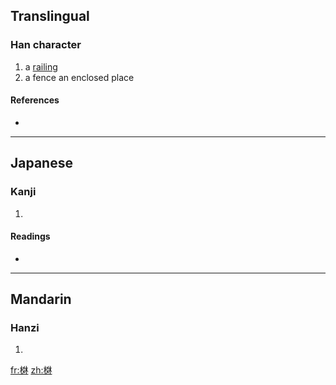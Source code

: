 ==Translingual==

===Han character===
{{Han char|rn=75|rad=木|as=08|sn=12|four=|canj=木大大木 (DKKD)}}

# a [[railing]]
# a fence an enclosed place

====References====
* {{Han ref|kx=0533.200|dkj=14959|dj=0921.180|hdz=21235.050|uh=68E5|ud=26853}}

----

==Japanese==

===Kanji===
{{ja-kanji|grade=|rs=木08}}

# {{defn|Japanese|sort=木08}}

====Readings====
* {{ja-readings|on=[[はん]] (han), [[ぼん]] (bon)|kun=[[まがき]] (magaki)}}

----

==Mandarin==

===Hanzi===
{{cmn-hanzi|pin=[[fán]] ([[fan2]])|wg=fan<sup>2</sup>}}

# {{defn|Mandarin|sort=木08}}

[[fr:棥]]
[[zh:棥]]